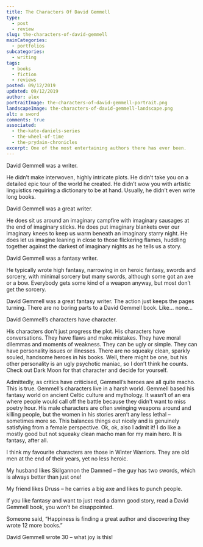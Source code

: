 ```yaml
---
title: The Characters Of David Gemmell
type: 
  - post
  - review
slug: the-characters-of-david-gemmell
mainCategories: 
  - portfolios
subcategories: 
  - writing
tags:
  - books
  - fiction
  - reviews
posted: 09/12/2019
updated: 09/12/2019
author: alex
portraitImage: the-characters-of-david-gemmell-portrait.png
landscapeImage: the-characters-of-david-gemmell-landscape.png
alt: a sword
comments: true
associated: 
  - the-kate-daniels-series
  - the-wheel-of-time
  - the-prydain-chronicles
excerpt: One of the most entertaining authors there has ever been. 
---
```


David Gemmell was a writer. 

He didn’t make interwoven, highly intricate plots. He didn’t take you on a detailed epic tour of the world he created. He didn’t wow you with artistic linguistics requiring a dictionary to be at hand. Usually, he didn’t even write long books.

David Gemmell was a great writer.

He does sit us around an imaginary campfire with imaginary sausages at the end of imaginary sticks. He does put imaginary blankets over our imaginary knees to keep us warm beneath an imaginary starry night. He does let us imagine leaning in close to those flickering flames, huddling together against the darkest of imaginary nights as he tells us a story.

David Gemmell was a fantasy writer. 

He typically wrote high fantasy, narrowing in on heroic fantasy, swords and sorcery, with minimal sorcery but many swords, although some got an axe or a bow. Everybody gets some kind of a weapon anyway, but most don’t get the sorcery. 

David Gemmell was a great fantasy writer.
The action just keeps the pages turning. There are no boring parts to a David Gemmell book. Like… none… 

David Gemmell’s characters have character.

His characters don’t just progress the plot. His characters have conversations. They have flaws and make mistakes. They have moral dilemmas and moments of weakness. They can be ugly or simple. They can have personality issues or illnesses. There are no squeaky clean, sparkly souled, handsome heroes in his books. Well, there might be one, but his other personality is an ugly psychotic maniac, so I don’t think he counts. Check out Dark Moon for that character and decide for yourself. 

Admittedly, as critics have criticised, Gemmell’s heroes are all quite macho. This is true. Gemmell’s characters live in a harsh world. Gemmell based his fantasy world on ancient Celtic culture and mythology. It wasn’t of an era where people would call off the battle because they didn't want to miss poetry hour. His male characters are often swinging weapons around and killing people, but the women in his stories aren’t any less lethal – sometimes more so.  This balances things out nicely and is genuinely satisfying from a female perspective. Ok, ok, also I admit it! I do like a mostly good but not squeaky clean macho man for my main hero. It is fantasy, after all.

I think my favourite characters are those in Winter Warriors. They are old men at the end of their years, yet no less heroic. 

My husband likes Skilgannon the Damned – the guy has two swords, which is always better than just one! 

My friend likes Druss – he carries a big axe and likes to punch people.

If you like fantasy and want to just read a damn good story, read a David Gemmell book, you won’t be disappointed. 

Someone said, “Happiness is finding a great author and discovering they wrote 12 more books.” 

David Gemmell wrote 30 – what joy is this!
